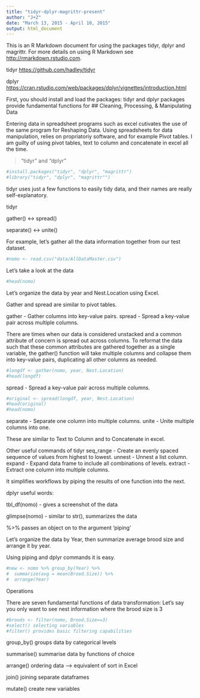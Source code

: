 ```yaml
---
title: "tidyr-dplyr-magrittr-present"
author: "J+Z"
date: "March 13, 2015 - April 10, 2015"
output: html_document
---
```


This is an R Markdown document for using the packages tidyr, dplyr and magrittr. 
For more details on using R Markdown see <http://rmarkdown.rstudio.com>.

tidyr <https://github.com/hadley/tidyr>

dplyr <https://cran.rstudio.com/web/packages/dplyr/vignettes/introduction.html> 

First, you should install and load the packages:
tidyr and dplyr packages provide fundamental functions for 
## Cleaning, Processing, & Manipulating Data

Entering data in spreadsheet programs such as excel cutivates the use of the same program for Reshaping Data.
Using spreadsheets for data manipulation, relies on propriatoriy software, and for example Pivot tables. I am guilty of using pivot tables, text to column and concatenate in excel all the time. 


> "tidyr" and "dplyr"

```r
#install.packages("tidyr", "dplyr", "magrittr")
#library("tidyr", "dplyr", "magrittr"")
```


tidyr uses just a few functions to easily tidy data, and their names are really self-explanatory.

tidyr 


  gather()    <-> spread()
  
  separate()  <-> unite()
  

For example, let's gather all the data information together from our test dataset.
```r
#nomo <- read.csv("data/AllDataMaster.csv")
```

Let's take a look at the data
```r
#head(nomo)
```

Let's organize the data by year and Nest.Location 
using Excel.

Gather and spread are similar to pivot tables.

gather   - Gather columns into key-value pairs.
spread  - Spread a key-value pair across multiple columns.

There are times when our data is considered unstacked and a common attribute of concern is spread out across columns. To reformat the data such that these common attributes are gathered together as a single variable, the gather() function will take multiple columns and collapse them into key-value pairs, duplicating all other columns as needed.

 
```r
#longdf <- gather(nomo, year, Nest.Location)
#head(longdf)  
```

spread  - Spread a key-value pair across multiple columns.


```r
#original <- spread(longdf, year, Nest.Location)
#head(original)
#head(nomo)
```
separate	- Separate one column into multiple columns.
unite  - Unite multiple columns into one.

These are similar to Text to Column and to Concatenate in excel. 

Other useful commands of tidyr
seq_range	- Create an evenly spaced sequence of values from highest to lowest.
unnest	- Unnest a list column.
expand  - Expand data frame to include all combinations of levels.
extract  - Extract one column into multiple columns.

It simplifies workflows by piping the results of one function into the next.


dplyr 
useful words:

tbl_df(nomo) - gives a screenshot of the data

glimpse(nomo) - similar to str(), summarizes the data 

%>% passes an object on to the argument  'piping'

Let's organize the data by Year, then summarize average brood size and arrange it by year.

Using piping and dplyr commands it is easy.

```r
#new <- nomo %>% group_by(Year) %>% 
#  summarize(avg = mean(Brood.Size)) %>% 
#  arrange(Year)
```

Operations

There are seven fundamental functions of data transformation:
Let's say you only want to see nest information where the brood size is 3
```r
#broods <- filter(nomo, Brood.Size==3) 
#select() selecting variables
#filter() provides basic filtering capabilities
```


group_by() groups data by categorical levels

summarise() summarise data by functions of choice

arrange() ordering data --> equivalent of sort in Excel 

join() joining separate dataframes

mutate() create new variables

